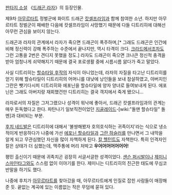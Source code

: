 [[판타지 소설]] 《[[드래곤 라자]]》의 등장인물.

제9차 [[아무르타트]] 정벌군에 화이트 드래곤 [[캇셀프라임]]과 함께 참여한 소년. 하지만 아무르타트 정벌군이 패배한 다음에 캇셀프라임이 사망했기 때문에 다들 디트리히에 대해선 아무런 관심을 보이지 않는다. 

드래곤과 라자의 관계에서 라자가 죽으면 드래곤이 폭주하며,[* 그래도 드래곤은 인간에 비해 정신력이 강해 폭주하는 수준에서 끝나지만, 역시 타격이 크다. [[크라드메서]]조차도 그런 고통을 2번은 견디지 못했을 정도.] 라자도 드래곤이 죽으면 크나큰 정신적 충격을 받아 엄청나게 쇠약해지기 때문에 결국 포로생활 중에 시름시름 앓다가 죽고 말았다.

사실 디트리히는 [[할슈타일 후작]]의 자식이 아니었는데, 라자의 자질을 타고난 디트리히를 얻기 위해 할슈타일이 디트리히의 어머니를 대낮에 낭인들을 보내 참살하였고, 아버지인 그란은 뺏기다시피 디트리히와 에포닌을 할슈타일에 양자 양녀로 들여보내게 된다. 에포닌은 그래도 아버지랑 재회했건만 디트리히는 결국 객지에서 죽게 됐으니... 

라자로서의 자질은 그저그랬으나 성격이 워낙에 좋아서, 드래곤 캇셀프라임과의 관계는 매우 돈독했다고 한다. 파탄나기 일보직전이었던 [[지골레이드]]-[wiki:"돌맨 할슈타일" 돌멘]과 대비되는 부분.

[[후치 네드발]]은 디트리히에 대해서 '불쌍해봤자 호의호식하는 귀족이지'라는 식으로 냉소적이게 반응하다가 나중에 가선 [[에포닌 할슈타일]]과 [[그란 하슬러]]를 만나면서 그 내막을 알게 되고 무관심했던 자신을 많이 자책하게 된다. [[칼 헬턴트]]도 자책한다. 특히 인격자인 칼은 상태가 더 심했는데, 맥주통에 머리 처박고 '''우어어어어어어어!'''

평민 출신이기 때문에 귀족치곤 굉장히 서글서글한 성격이었다. [[샌슨 퍼시발]]이나 [[제미니 스마인타그]]와도 스스럼 없이 이야기를 한다. 제미니는 디트리히의 친근한 태도에 무심코 반말을 하기도 했다.

나중에 후치가 [[아무르타트]]를 찾아갔을 때, 아무르타트에게 인질로 잡힌 사람들이 매장해 준 듯. 끝없는 계곡에 있는 이름없는 작은 무덤에 묻혀 있다.
